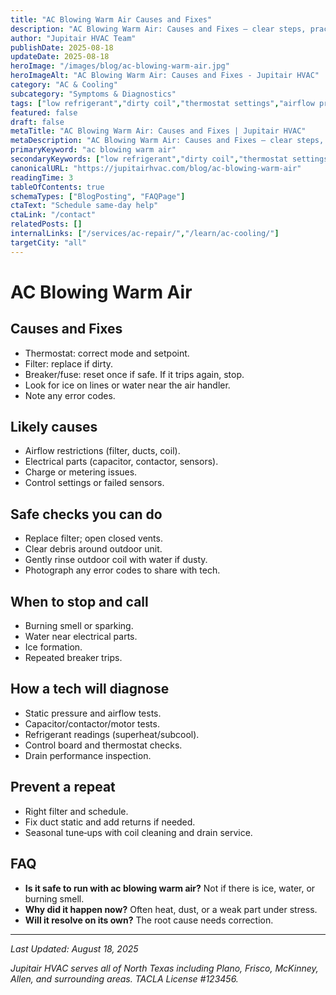 ```yaml
---
title: "AC Blowing Warm Air Causes and Fixes"
description: "AC Blowing Warm Air: Causes and Fixes — clear steps, practical detail, and when to call a pro in North Texas."
author: "Jupitair HVAC Team"
publishDate: 2025-08-18
updateDate: 2025-08-18
heroImage: "/images/blog/ac-blowing-warm-air.jpg"
heroImageAlt: "AC Blowing Warm Air: Causes and Fixes - Jupitair HVAC"
category: "AC & Cooling"
subcategory: "Symptoms & Diagnostics"
tags: ["low refrigerant","dirty coil","thermostat settings","airflow problems"]
featured: false
draft: false
metaTitle: "AC Blowing Warm Air: Causes and Fixes | Jupitair HVAC"
metaDescription: "AC Blowing Warm Air: Causes and Fixes — clear steps, practical detail, and when to call a pro in North Texas."
primaryKeyword: "ac blowing warm air"
secondaryKeywords: ["low refrigerant","dirty coil","thermostat settings","airflow problems"]
canonicalURL: "https://jupitairhvac.com/blog/ac-blowing-warm-air"
readingTime: 3
tableOfContents: true
schemaTypes: ["BlogPosting", "FAQPage"]
ctaText: "Schedule same-day help"
ctaLink: "/contact"
relatedPosts: []
internalLinks: ["/services/ac-repair/","/learn/ac-cooling/"]
targetCity: "all"
---
```



# AC Blowing Warm Air



## Causes and Fixes
- Thermostat: correct mode and setpoint.
- Filter: replace if dirty.
- Breaker/fuse: reset once if safe. If it trips again, stop.
- Look for ice on lines or water near the air handler.
- Note any error codes.



<BlogCTA variant="inline" />

## Likely causes
- Airflow restrictions (filter, ducts, coil).
- Electrical parts (capacitor, contactor, sensors).
- Charge or metering issues.
- Control settings or failed sensors.


## Safe checks you can do
- Replace filter; open closed vents.
- Clear debris around outdoor unit.
- Gently rinse outdoor coil with water if dusty.
- Photograph any error codes to share with tech.


## When to stop and call
- Burning smell or sparking.
- Water near electrical parts.
- Ice formation.
- Repeated breaker trips.


## How a tech will diagnose
- Static pressure and airflow tests.
- Capacitor/contactor/motor tests.
- Refrigerant readings (superheat/subcool).
- Control board and thermostat checks.
- Drain performance inspection.


## Prevent a repeat
- Right filter and schedule.
- Fix duct static and add returns if needed.
- Seasonal tune‑ups with coil cleaning and drain service.


## FAQ
- **Is it safe to run with ac blowing warm air?** Not if there is ice, water, or burning smell.
- **Why did it happen now?** Often heat, dust, or a weak part under stress.
- **Will it resolve on its own?** The root cause needs correction.

---

<BlogCTA variant="end" />

*Last Updated: August 18, 2025*

*Jupitair HVAC serves all of North Texas including Plano, Frisco, McKinney, Allen, and surrounding areas. TACLA License #123456.*
